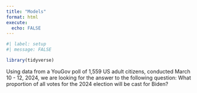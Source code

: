 ```yaml
---
title: "Models"
format: html
execute: 
  echo: FALSE
---
```


```r
#| label: setup
#| message: FALSE

library(tidyverse)
```

Using data from a YouGov poll of 1,559 US adult citizens, conducted March 10 - 12, 2024, we are looking for the answer to the following question:
What proportion of all votes for the 2024 election will be cast for Biden?
